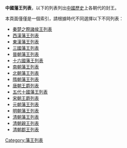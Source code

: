 {{Unreferenced|time=2020-06-26T12:29:21+00:00}}
'''中國藩王列表'''，以下的列表列出[[中國歷史|中國歷史]]上各朝代的封王。

本頁面僅僅是一個索引，請根據時代不同選擇以下不同列表：

* [[秦楚之際諸侯王列表|秦楚之際諸侯王列表]]
* [[西漢藩王列表|西漢藩王列表]]
* [[東漢藩王列表|東漢藩王列表]]
* [[三國藩王列表|三國藩王列表]]
* [[晉朝藩王列表|晉朝藩王列表]]
* [[十六國藩王列表|十六國藩王列表]]
* [[南朝藩王列表|南朝藩王列表]]
* [[北朝藩王列表|北朝藩王列表]]
* [[隋朝藩王列表|隋朝藩王列表]]
* [[唐朝王爵列表|唐朝王爵列表]]
* [[五代十國藩王列表|五代十國藩王列表]]
* [[宋朝王爵列表|宋朝王爵列表]]
* [[元朝藩王列表|元朝藩王列表]]
* [[明朝藩王列表|明朝藩王列表]]
* [[清朝藩王列表|清朝藩王列表]]
* [[清朝親王列表|清朝親王列表]]
* [[清朝郡王列表|清朝郡王列表]]

[[Category:藩王列表|Category:藩王列表]]